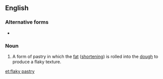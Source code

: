 ==English==

===Alternative forms===
* {{l|en|flakey pastry}}

===Noun===
{{en-noun|~|flaky pastries}}

# A form of pastry in which the [[fat]] ([[shortening]]) is rolled into the [[dough]] to produce a flaky texture.

[[et:flaky pastry]]